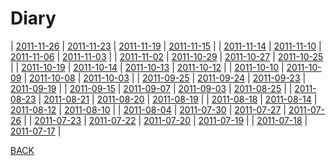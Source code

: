 = Diary =
| [[2011-11-26]] | [[2011-11-23]] | [[2011-11-19]] | [[2011-11-15]] |
| [[2011-11-14]] | [[2011-11-10]] | [[2011-11-06]] | [[2011-11-03]] |
| [[2011-11-02]] | [[2011-10-29]] | [[2011-10-27]] | [[2011-10-25]] |
| [[2011-10-19]] | [[2011-10-14]] | [[2011-10-13]] | [[2011-10-12]] |
| [[2011-10-10]] | [[2011-10-09]] | [[2011-10-08]] | [[2011-10-03]] |
| [[2011-09-25]] | [[2011-09-24]] | [[2011-09-23]] | [[2011-09-19]] |
| [[2011-09-15]] | [[2011-09-07]] | [[2011-09-03]] | [[2011-08-25]] |
| [[2011-08-23]] | [[2011-08-21]] | [[2011-08-20]] | [[2011-08-19]] |
| [[2011-08-18]] | [[2011-08-14]] | [[2011-08-12]] | [[2011-08-10]] |
| [[2011-08-04]] | [[2011-07-30]] | [[2011-07-27]] | [[2011-07-26]] |
| [[2011-07-23]] | [[2011-07-22]] | [[2011-07-20]] | [[2011-07-19]] |
| [[2011-07-18]] | [[2011-07-17]] |

[[../index|BACK]]
